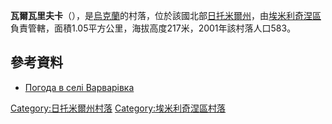 {{coord|50|43|54|N|27|45|31|E|scale:30000|display=title}}

'''瓦爾瓦里夫卡'''（{{lang-uk|Варварівка}}），是[[烏克蘭|烏克蘭]]的村落，位於該國北部[[日托米爾州|日托米爾州]]，由[[埃米利奇涅區|埃米利奇涅區]]負責管轄，面積1.05平方公里，海拔高度217米，2001年該村落人口583。

==參考資料==
* [http://weather.in.ua/ua/zhitomirskaja/2520 Погода в селі Варварівка] {{Wayback|url=http://weather.in.ua/ua/zhitomirskaja/2520 |date=20111219134129 }}

{{DEFAULTSORT:Варварівка}}
[[Category:日托米爾州村落|Category:日托米爾州村落]]
[[Category:埃米利奇涅區村落|Category:埃米利奇涅區村落]]


{{Zhytomyr-geo-stub}}